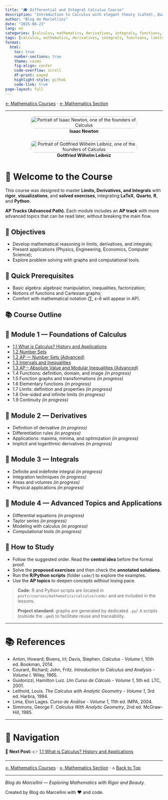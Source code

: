 ```yaml
---
title: "🎓 Differential and Integral Calculus Course"
description: "Introduction to Calculus with elegant theory (LaTeX), Quarto visuals, and examples in R/Python — with Advanced Path (AP) tracks."
author: "Blog do Marcellini"
date: "2025-08-23"
lang: en
categories: [calculus, mathematics, derivatives, integrals, functions, limits, courses, differential equations, Taylor series]
tags: [calculus, mathematics, derivatives, integrals, functions, limits, courses, differential equations, Taylor series]
format:
  html:
    toc: true
    number-sections: true
    theme: cosmo
    fig-align: center
    code-overflow: scroll
    df-print: paged
    highlight-style: github
    code-link: true
page-layout: full
---
```


<!-- Breadcrumbs -->
[← Mathematics Courses](../index.qmd) · [← Mathematics Section](../../../mathematics/index.qmd)

---

<div style="display:flex;gap:1em;justify-content:center;align-items:flex-start;flex-wrap:wrap;">
  <figure style="width:340px;text-align:center;margin:.25rem;">
    <img src="images/500px-GodfreyKneller-IsaacNewton-1689.jpeg"
         alt="Portrait of Isaac Newton, one of the founders of Calculus" style="width:100%;border-radius:12px;">
    <figcaption><strong>Isaac Newton</strong></figcaption>
  </figure>
  <figure style="width:340px;text-align:center;margin:.25rem;">
    <img src="images/Gottfried_Wilhelm_von_Leibniz.jpeg"
         alt="Portrait of Gottfried Wilhelm Leibniz, one of the founders of Calculus" style="width:100%;border-radius:12px;">
    <figcaption><strong>Gottfried Wilhelm Leibniz</strong></figcaption>
  </figure>
</div>

# 🧮 Welcome to the Course

::: callout-note
This course was designed to master **Limits, Derivatives, and Integrals** with **rigor**, **visualizations**, and **solved exercises**, integrating **LaTeX**, **Quarto**, **R**, and **Python**.
:::

::: callout-tip
**AP Tracks (Advanced Path).** Each module includes an **AP track** with more advanced topics that can be read later, without breaking the main flow.
:::

## 📘 Objectives
- Develop mathematical reasoning in limits, derivatives, and integrals;
- Present applications (Physics, Engineering, Economics, Computer Science);
- Explore problem solving with graphs and computational tools.

## 🧩 Quick Prerequisites {.unnumbered}
- Basic algebra: algebraic manipulation, inequalities, factorization;
- Notions of functions and Cartesian graphs;
- Comfort with mathematical notation (∑, ε–δ will appear in AP).

## 📚 Course Outline {.unnumbered}

::: panel-tabset
## 🔹 Module 1 — Foundations of Calculus
- [1.1 What is Calculus? History and Applications](module-1/1.1-introduction.qmd)
- [1.2 Number Sets](module-1/1.2-sets.qmd)
- [1.2 AP — Number Sets (Advanced)](module-1/1.2-sets-AP.qmd)
- [1.3 Intervals and Inequalities](module-1/1.3-intervals-inequalities.qmd)
- [1.3 AP -- Absolute Value and Modular Inequalities (Advanced)](module-1/1.3-absolute-value-AP.qmd)
- 1.4 Functions: definition, domain, and image *(in progress)*
- 1.5 Function graphs and transformations *(in progress)*
- 1.6 Elementary functions *(in progress)*
- 1.7 Limits: definition and properties *(in progress)*
- 1.8 One-sided and infinite limits *(in progress)*
- 1.9 Continuity *(in progress)*

## 🔹 Module 2 — Derivatives
- Definition of derivative *(in progress)*
- Differentiation rules *(in progress)*
- Applications: maxima, minima, and optimization *(in progress)*
- Implicit and logarithmic derivatives *(in progress)*

## 🔹 Module 3 — Integrals
- Definite and indefinite integral *(in progress)*
- Integration techniques *(in progress)*
- Areas and volumes *(in progress)*
- Physical applications *(in progress)*

## 🔹 Module 4 — Advanced Topics and Applications
- Differential equations *(in progress)*
- Taylor series *(in progress)*
- Modeling with calculus *(in progress)*
- Computational tools *(in progress)*
:::

## 🚀 How to Study
- Follow the suggested order. Read the **central idea** before the formal proof.
- Solve the **proposed exercises** and then check the **annotated solutions**.
- Run the **R/Python scripts** (folder `code/`) to explore the examples.
- Use the **AP topics** to deepen concepts without losing pace.

> **Code:** R and Python scripts are located in `posts/courses/mathematics/calculus/code/` and are included in the lessons.
>
> **Project standard:** graphs are generated by dedicated `.py`/`.R` scripts (outside the `.qmd`) to facilitate reuse and traceability.

---

# 📚 References
- Anton, Howard; Bivens, Irl; Davis, Stephen. *Calculus - Volume I*, 10th ed. Bookman, 2014.
- Courant, Richard; John, Fritz. *Introduction to Calculus and Analysis - Volume I*. Wiley, 1965.
- Guidorizzi, Hamilton Luiz. *Um Curso de Cálculo - Volume 1*, 5th ed. LTC, 2001.
- Leithold, Louis. *The Calculus with Analytic Geometry - Volume 1*, 3rd ed. Harbra, 1994.
- Lima, Elon Lages. *Curso de Análise - Volume 1*, 11th ed. IMPA, 2004.
- Simmons, George F. *Calculus With Analytic Geometry*, 2nd ed. McGraw-Hill, 1985.

---

# 🔗 Navigation

🎯 **Next Post:** 👉 [1.1 What is Calculus? History and Applications](module-1/1.1-introduction.qmd)

---

[← Mathematics Courses](../index.qmd) · [← Mathematics Section](../../../mathematics/index.qmd) · 🔝 [Back to Top](index.qmd)

---

*Blog do Marcellini — Exploring Mathematics with Rigor and Beauty.*

::: callout-note
Created by Blog do Marcellini with ❤️ and code.
:::
